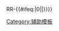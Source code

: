 <noinclude>{{Sample}}[[Category:辅助模板]]</noinclude>RR-{{#ifeq:{{{1|0}}}|0||{{RR{{{1|0}}}|{{#expr:{{{1|0}}}-1}}}}}}